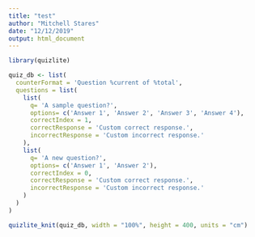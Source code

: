 ```yaml
---
title: "test"
author: "Mitchell Stares"
date: "12/12/2019"
output: html_document
---
```


```r
library(quizlite)
```


```r
quiz_db <- list(
  counterFormat = 'Question %current of %total',
  questions = list(
    list(
      q= 'A sample question?',
      options= c('Answer 1', 'Answer 2', 'Answer 3', 'Answer 4'),
      correctIndex = 1,
      correctResponse = 'Custom correct response.',
      incorrectResponse = 'Custom incorrect response.'
    ),
    list(
      q= 'A new question?',
      options= c('Answer 1', 'Answer 2'),
      correctIndex = 0,
      correctResponse = 'Custom correct response.',
      incorrectResponse = 'Custom incorrect response.'
    )
  )
)
```


```r
quizlite_knit(quiz_db, width = "100%", height = 400, units = "cm")
```
